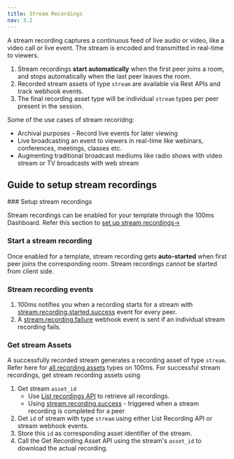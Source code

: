 ```yaml
---
title: Stream Recordings
nav: 3.2
---
```


A stream recording captures a continuous feed of live audio or video, like a video call or live event. The stream is encoded and transmitted in real-time to viewers.


<FlexContainer>
<Callout title="Stream Recording Basics" icon="CheckIcon">

1. Stream recordings **start automatically** when the first peer joins a room, and stops automatically when the last peer leaves the room.
2. Recorded stream assets of type `stream` are available via Rest APIs and track webhook events.
3. The final recording asset type will be individual `stream` types  per peer present in the session. 
</Callout>
</FlexContainer>

Some of the use cases of stream recoridng:
- Archival purposes - Record live events for later viewing
- Live broadcasting an event to viewers in real-time like webinars, conferences, meetings, classes etc.
- Augmenting traditional broadcast mediums like radio shows with video stream or TV broadcasts with web stream


## Guide to setup stream recordings

<StepsContainer id="stream-recording-setup">
### Setup stream recordings

Stream recordings can be enabled for your template through the 100ms Dashboard. Refer this section to [set up stream recordings→](/get-started/v2/get-started/features/recordings/set-up-recording)

### Start a stream recording

Once enabled for a template, stream recording gets **auto-started** when first peer joins the corresponding room. Stream recordings cannot be started from client side.

### Stream recording events

1. 100ms notifies you when a recording starts for a stream with [stream.recording.started.success](/docs/server-side/v2/how-to-guides/configure-webhooks/webhook#streamrecordingsuccess) event for every peer. 
2. A [stream.recording.failure](/docs/server-side/v2/how-to-guides/configure-webhooks/webhook#streamrecordingfailure) webhook event is sent if an individual stream recording fails.

### Get stream Assets
A successfully recorded stream generates a recording asset of type `stream`. Refer here for [all recording assets](/get-started/v2/get-started/features/recordings/recording-assets/recording-asset-types) types on 100ms. For successful stream recordings, get stream recording assets using

1. Get stream `asset_id`
	- Use [List recordings API](/docs/server-side/v2/api-reference/recording-assets/list-all-assets) to retrieve all recordings.
	- Using [stream.recording.success](/docs/server-side/v2/how-to-guides/configure-webhooks/webhook#streamrecordingsuccess) - triggered when a stream recording is completed for a peer
2. Get `id` of stream with type `stream` using either List Recording API or stream webhook events.
3. Store this `id` as corresponding asset identifier of the stream.
4. Call the Get Recording Asset API using the stream's `asset_id` to download the actual recording.


</StepsContainer>
